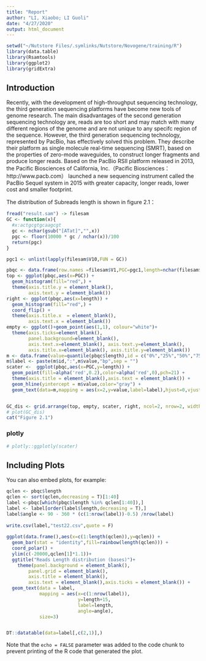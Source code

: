 ```yaml
---
title: "Report"
author: "LI, Xiaobo; LI Guoli"
date: "4/27/2020"
output: html_document
---
```


```r
setwd("~/Nutstore Files/.symlinks/Nutstore/Novogene/training/R")
library(data.table)
library(Rsamtools)
library(ggplot2)
library(gridExtra)
```

## Introduction

Recently, with the development of high-throughput sequencing technology, the third generation sequencing platforms have become new tools of genome research. The main disadvantages of the second generation sequencing technology are, reads are too short and may match with many different regions of the genome and are not unique to any specifc region of the sequence. However, the third generation sequencing technology, represented by PacBio, has effectively solved this problem. They describe their platform as single molecule real-time sequencing (SMRT), based on the properties of zero-mode waveguides, to construct longer fragments and produce longer reads. Based on the PacBio RSII platform released in 2013, the Pacific Biosciences of California, Inc.（Pacific Biosciences： http://www.pacb.com） launched a new sequencing instrument called the PacBio Sequel system in 2015 with greater capacity, longer reads, lower cost and smaller footprint.

The distribution of Subreads length is shown in figure 2.1：
```r
fread("result.sam") -> filesam
GC <- function(x){
  #x:actgcgtgcaagcgt
  gc <- nchar(gsub("[ATat]","",x))
  pgc <- floor(10000 * gc / nchar(x))/100
  return(pgc)
}

pgc1 <- unlist(lapply(filesam$V10,FUN = GC))

pbqc <- data.frame(row.names =filesam$V1,PGC=pgc1,length=nchar(filesam$V10))
top <- ggplot(pbqc,aes(x=PGC)) + 
  geom_histogram(fill="red",) + 
  theme(axis.title.y = element_blank(),
        axis.text.y = element_blank())
right <- ggplot(pbqc,aes(x=length)) + 
  geom_histogram(fill="red",) +
  coord_flip() + 
  theme(axis.title.x  = element_blank(),
        axis.text.x = element_blank())
empty <- ggplot()+geom_point(aes(1,1), colour="white")+
  theme(axis.ticks=element_blank(), 
        panel.background=element_blank(), 
        axis.text.x=element_blank(), axis.text.y=element_blank(),           
        axis.title.x=element_blank(), axis.title.y=element_blank())
m <- data.frame(value=quantile(pbqc$length),id = c("0%","25%","50%","75%","100%"))
m$label <- paste(m$id,":",m$value,"bp",sep = "")
scater <-  ggplot(pbqc,aes(x=PGC,y=length)) +
  geom_point(fill=alpha('red',0.2),color=alpha('red',0),pch=21) +
  theme(axis.title = element_blank(),axis.text = element_blank()) + 
  geom_hline(yintercept = m$value,color="gray") + 
  geom_text(data=m,mapping = aes(x=2,y=value,label=label),hjust=0,vjust=-0.1)


GC_dis <- grid.arrange(top, empty, scater, right, ncol=2, nrow=2, widths=c(4, 1), heights=c(1, 4))
# plot(GC_dis)
cat("Figure 2.1")
```
### plotly
```r
# plotly::ggplotly(scater)

```

## Including Plots

You can also embed plots, for example:

```r
qclen <- pbqc$length
qclen <- sort(qclen,decreasing = T)[1:40]
label <-pbqc[which(pbqc$length %in% qclen[1:40]),]
label <- label[order(label$length,decreasing = T),]
label$angle <- 90 - 360 * (c(1:nrow(label))-0.5) /nrow(label)
 
write.csv(label,"test22.csv",quote = F)
 
ggplot(data.frame(),aes(x=c(1:length(qclen)),y=qclen)) + 
  geom_bar(stat = "identity",fill=rainbow(length(qclen))) +
  coord_polar() + 
  ylim(c(-20000,qclen[1]*1.1))+
  ggtitle("Reads Length distribution (bases)")+
    theme(panel.background = element_blank(),
        panel.grid = element_blank(),
        axis.title = element_blank(),
        axis.text = element_blank(),axis.ticks = element_blank()) +
  geom_text(data = label,
            mapping = aes(x=c(1:nrow(label)),
                          y=length+15,
                          label=length,
                          angle=angle),
            size=3)


DT::datatable(data=label[,c(2,1)],)
```

Note that the `echo = FALSE` parameter was added to the code chunk to prevent printing of the R code that generated the plot.
